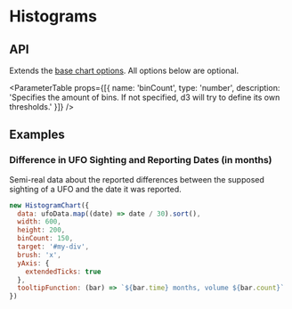 
<Layout title="MG - Histograms">

# Histograms

## API

Extends the [base chart options](./mg-api). All options below are optional.

<ParameterTable props={[{
  name: 'binCount',
  type: 'number',
  description: 'Specifies the amount of bins. If not specified, d3 will try to define its own thresholds.'
}]} />

## Examples

### Difference in UFO Sighting and Reporting Dates (in months)

Semi-real data about the reported differences between the supposed sighting of a UFO and the date it was reported.

<Simple>

```js
new HistogramChart({
  data: ufoData.map((date) => date / 30).sort(),
  width: 600,
  height: 200,
  binCount: 150,
  target: '#my-div',
  brush: 'x',
  yAxis: {
    extendedTicks: true
  },
  tooltipFunction: (bar) => `${bar.time} months, volume ${bar.count}`
})
```

</Simple>

</Layout>
